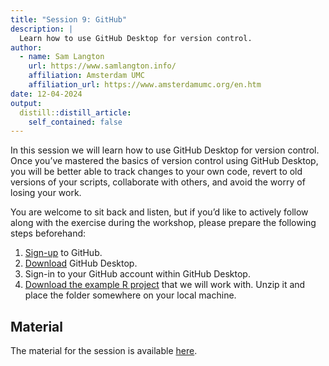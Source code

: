 ```yaml
---
title: "Session 9: GitHub"
description: |
  Learn how to use GitHub Desktop for version control.
author:
  - name: Sam Langton
    url: https://www.samlangton.info/
    affiliation: Amsterdam UMC
    affiliation_url: https://www.amsterdamumc.org/en.htm
date: 12-04-2024
output:
  distill::distill_article:
    self_contained: false
---
```


In this session we will learn how to use GitHub Desktop for version control. Once you've mastered the basics of version control using GitHub Desktop, you will be better able to track changes to your own code, revert to old versions of your scripts, collaborate with others, and avoid the worry of losing your work.

You are welcome to sit back and listen, but if you'd like to actively follow along with the exercise during the workshop, please prepare the following steps beforehand:

1. [Sign-up](https://github.com/) to GitHub.
2. [Download](https://github.com/apps/desktop) GitHub Desktop.
3. Sign-in to your GitHub account within GitHub Desktop.
4. [Download the example R project](https://github.com/langtonhugh/github_desktop/raw/refs/heads/main/example_project.zip) that we will work with. Unzip it and place the folder somewhere on your local machine. 

## Material

The material for the session is available [here](https://rpubs.com/langton_/githubdesktop).




